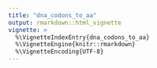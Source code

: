 ```yaml
---
title: "dna_codons_to_aa"
output: rmarkdown::html_vignette
vignette: >
  %\VignetteIndexEntry{dna_codons_to_aa}
  %\VignetteEngine{knitr::rmarkdown}
  %\VignetteEncoding{UTF-8}
---
```


```r
```
